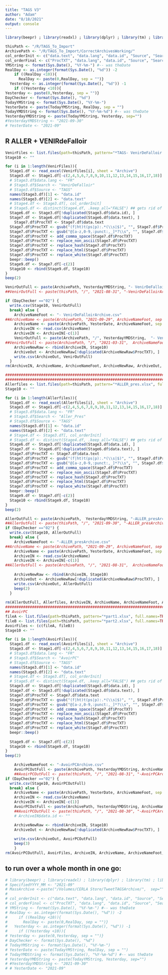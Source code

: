 ```yaml
---
title: "TAGS V3"
author: "Adam"
date: "8/18/2021"
output: console
---
```


```r
library(beepr) ; library(readxl) ; library(dplyr) ; library(tm) ; library(textclean)

thisPath <- "/R/TAGS_To_Import"
ArchivePath <- "/R/TAGS_To_Import/CorrectArchivesWorking/"
col_orderInit <- c("data.text", "data.lang", "data.id", "Source", "Search")
col_orderFinal <- c("ProcTXT", "data.lang", "data.id", "Source", "Search")
YMString <- format(Sys.Date(), "%Y-%m-") #-- was theDate
RealDay <- as.integer(format(Sys.Date(), "%d")) -2
    if ((RealDay <10)){
      RealDay <- paste(0,RealDay, sep = "")}
  Yesterday <- as.integer(format(Sys.Date(), "%d")) -1
    if ((Yesterday <10)){
Yesterday <- paste(0,Yesterday, sep = "")}
DayChecker <- format(Sys.Date(), "%d")
TodayYMString <- format(Sys.Date(), "%Y-%m-")
YesterDate <- paste(TodayYMString, RealDay, sep = "")
TodayYMDString <- format(Sys.Date(), "%Y-%m-%d") #-- was theDate
YesterdayYMDString <- paste(TodayYMString, Yesterday, sep="")
#YesterdayYMDString <- "2021-09-30"
# YesterDate <- "2021-09"
```

## R ALLER + VENIRdeFalloir
```r
VenirFiles <- list.files(path=thisPath, pattern="*TAGS- VenirDeFalloir.xlsx", full.names=TRUE, recursive=FALSE)
Stage10 <- ""

for (i in 1:length(VenirFiles)){
  Stage1.df <- read_excel(VenirFiles[i], sheet = "Archive")
  Stage3.df <- Stage1.df[-c(2,4,5,6,7,8,9,10,11,12,13,14,15,16,17,18)] ## numbers for standard import from tags
  # Stage3.df$data.lang <- "FR"
  # Stage3.df$Search <- "VenirDeFalloir"
  # Stage3.df$Source <- "TAGS"
  names(Stage3.df)[1] <- "data.id"
  names(Stage3.df)[2] <- "data.text"
  # Stage4.df <- Stage3.df[, col_orderInit]
  # Stage5.df <- distinct(Stage4.df, .keep_all="FALSE") ## gets rid of some duplicates
  Stage6.df <- Stage3.df[!duplicated(Stage3.df$data.id), ]
  Stage7.df <- Stage6.df[!duplicated(Stage6.df$data.text), ]
    Stage7.df$ProcTXT <- Stage7.df$data.text
  Stage7.df$ProcTXT <- gsub("(f|ht)t(ps|p):.*(\\s|$)", "", Stage7.df$ProcTXT, ignore.case = TRUE)
  Stage7.df$ProcTXT <- gsub("@[a-z,0-9,:punct:,_]*?\\s", "", Stage7.df$ProcTXT, ignore.case = TRUE)
  Stage7.df$ProcTXT <- add_comma_space(Stage7.df$ProcTXT)
  Stage7.df$ProcTXT <- replace_non_ascii(Stage7.df$ProcTXT)
  Stage7.df$ProcTXT <- replace_hash(Stage7.df$ProcTXT)
  Stage7.df$ProcTXT <- replace_html(Stage7.df$ProcTXT)
  Stage7.df$ProcTXT <- replace_white(Stage7.df$ProcTXT)
  beepr::beep()
  Stage9.df <- Stage7.df[-c(2)]
  Stage10 <- rbind(Stage9.df, Stage10)
}
beep(2)

VenirOutFull <- paste(ArchivePath, YesterdayYMDString, "- VenirDeFalloirArchive.csv", sep="")
##VenirOutFull <- paste(thisPath, "/", "2021-08-31", "-VenirDeFalloirArchive.csv", sep="")

if (DayChecker =="02") {
  write.csv(Stage10, VenirOutFull)
  break} else {
    ArchiveNameFoot <- "- VenirDeFalloirArchive.csv"
##ArchiveName <- paste(ArchivePath, "2021-09-29", ArchiveNameFoot, sep = "")
    ArchiveName <- paste(ArchivePath, YesterDate, ArchiveNameFoot, sep = "")
    ArchiveIN <- read.csv(ArchiveName)
    ArchiveIN <- ArchiveIN[-c(1)]
    VenirOutFull <- paste(ArchivePath, "/", YesterdayYMDString,  "- VenirDeFalloirArchive.csv", sep="")
##VenirOutFull <- paste(ArchivePath, "/", "2021-03-31",  ArchiveNameFoot, sep="")
    ArchiveNewRaw <- rbind(ArchiveIN, Stage10)
    ArchiveOut <- ArchiveNewRaw[!duplicated(ArchiveNewRaw$ProcTXT), ]
    write.csv(ArchiveOut, VenirOutFull)
  }
rm(ArchiveIN, ArchiveName, ArchiveNameFoot, ArchiveNewRaw, ArchiveOut, Stage1.df, Stage3.df, Stage4.df, Stage5.df, Stage6.df, Stage7.df,Stage9.df, Stage10,VenirFiles, VenirOutFull)

#################################################################################################################
#################################################################################################################
Allerfiles <- list.files(path=thisPath, pattern="*ALLER_pres.xlsx", full.names=TRUE, recursive=FALSE)
Stage10 <- ""

for (i in 1:length(Allerfiles)){
  Stage1.df <- read_excel(Allerfiles[i], sheet = "Archive")
  Stage3.df <- Stage1.df[-c(2,4,5,6,7,8,9,10,11,12,13,14,15,16,17,18)] ## numbers for standard import from tags
  # Stage3.df$data.lang <- "FR"
  # Stage3.df$Search <- "Aller_Pres"
  # Stage3.df$Source <- "TAGS"
  names(Stage3.df)[1] <- "data.id"
  names(Stage3.df)[2] <- "data.text"
  # Stage4.df <- Stage3.df[, col_orderInit]
  # Stage5.df <- distinct(Stage4.df, .keep_all="FALSE") ## gets rid of some duplicates
  Stage6.df <- Stage3.df[!duplicated(Stage3.df$data.id), ]
  Stage7.df <- Stage6.df[!duplicated(Stage6.df$data.text), ]
  Stage7.df$ProcTXT <- Stage7.df$data.text
  Stage7.df$ProcTXT <- gsub("(f|ht)t(ps|p):.*(\\s|$)", "", Stage7.df$ProcTXT, ignore.case = TRUE)
  Stage7.df$ProcTXT <- gsub("@[a-z,0-9,:punct:,_]*?\\s", "", Stage7.df$ProcTXT, ignore.case = TRUE)
  Stage7.df$ProcTXT <- add_comma_space(Stage7.df$ProcTXT)
  Stage7.df$ProcTXT <- replace_non_ascii(Stage7.df$ProcTXT)
  Stage7.df$ProcTXT <- replace_hash(Stage7.df$ProcTXT)
  Stage7.df$ProcTXT <- replace_html(Stage7.df$ProcTXT)
  Stage7.df$ProcTXT <- replace_white(Stage7.df$ProcTXT)
  beepr::beep()
  Stage9.df <- Stage7.df[-c(2)]
  Stage10 <- rbind(Stage9.df, Stage10)
}
beep(2)

AllerOutFull <- paste(ArchivePath,  YesterdayYMDString, "-ALLER_presArchive.csv", sep="")
##AllerOutFull <- paste(thisPath, "/", "2021-09-30", "-ALLER_presArchive.csv", sep="")
if (DayChecker =="02") {
  write.csv(Stage10, AllerOutFull)
  break} else {
    ArchiveNameFoot <- "-ALLER_presArchive.csv"
##ArchiveName <- paste(ArchivePath, "2021-09-29", ArchiveNameFoot, sep = "")
    ArchiveName <- paste(ArchivePath, YesterDate, ArchiveNameFoot, sep = "")
    ArchiveIN <- read.csv(ArchiveName)
    ArchiveIN <- ArchiveIN[-c(1)]
##AllerOutFull <- paste(ArchivePath, "/", "2021-08-31",  ArchiveNameFoot, sep="")
    
    ArchiveNewRaw <- rbind(ArchiveIN, Stage10)
    ArchiveOut <- ArchiveNewRaw[!duplicated(ArchiveNewRaw$ProcTXT), ]
    write.csv(ArchiveOut, AllerOutFull)
    beep(2)
  }    
  
rm(AllerOutFull, Allerfiles, ArchiveIN, ArchiveName, ArchiveNameFoot, ArchiveOut, ArchiveNewRaw, Stage1.df, Stage3.df, Stage4.df, Stage5.df, Stage6.df, Stage7.df,Stage9.df, Stage10)
#################################################################################################################
## AvoirPC
fileA <- list.files(path=thisPath, pattern="*part1.xlsx", full.names=TRUE, recursive=FALSE)
fileB <- list.files(path=thisPath, pattern="*part2.xlsx", full.names=TRUE, recursive=FALSE)
AvoirFiles <- (c(fileA, fileB))
Stage10 <- ""

for (i in 1:length(AvoirFiles)){
  Stage1.df <- read_excel(AvoirFiles[i], sheet = "Archive")
  Stage3.df <- Stage1.df[-c(2,4,5,6,7,8,9,10,11,12,13,14,15,16,17,18)] ## numbers for standard import from tags
  # Stage3.df$data.lang <- "FR"
  # Stage3.df$Search <- "AvoirPC"
  # Stage3.df$Source <- "TAGS"
  names(Stage3.df)[1] <- "data.id"
  names(Stage3.df)[2] <- "data.text"
  # Stage4.df <- Stage3.df[, col_orderInit]
  # Stage5.df <- distinct(Stage4.df, .keep_all="FALSE") ## gets rid of some duplicates
  Stage3.df <- Stage3.df[!duplicated(Stage3.df$data.id), ]
  Stage7.df <- Stage3.df[!duplicated(Stage3.df$data.text), ]
  Stage7.df$ProcTXT <- Stage7.df$data.text
  Stage7.df$ProcTXT <- gsub("(f|ht)t(ps|p):.*(\\s|$)", "", Stage7.df$ProcTXT, ignore.case = TRUE)
  Stage7.df$ProcTXT <- gsub("@[a-z,0-9,:punct:,_]*?\\s", "", Stage7.df$ProcTXT, ignore.case = TRUE)
  Stage7.df$ProcTXT <- add_comma_space(Stage7.df$ProcTXT)
  Stage7.df$ProcTXT <- replace_non_ascii(Stage7.df$ProcTXT)
  Stage7.df$ProcTXT <- replace_hash(Stage7.df$ProcTXT)
  Stage7.df$ProcTXT <- replace_html(Stage7.df$ProcTXT)
  Stage7.df$ProcTXT <- replace_white(Stage7.df$ProcTXT)
  beepr::beep()
  
  Stage9.df <- Stage7.df[-c(2)]
  Stage10 <- rbind(Stage9.df, Stage10)
}
beep(2)

    ArchiveNameFoot <- "-AvoirPCArchive.csv"
    AvoirPCOutFull <- paste(ArchivePath, YesterdayYMDString, ArchiveNameFoot, sep="")
    ##AvoirPCOutFull <- paste(thisPath, "/", "2021-08-31", "-AvoirPCArchive.csv", sep="")
if (DayChecker =="02") {
  write.csv(Stage10, AvoirPCOutFull)
  break} else {
    ArchiveName <- paste(ArchivePath, YesterDate, ArchiveNameFoot, sep = "")
    ArchiveIN <- read.csv(ArchiveName)
    ArchiveIN <- ArchiveIN[-c(1)]
    AvoirPCOutFull <- paste(ArchivePath, YesterdayYMDString, ArchiveNameFoot, sep="")
    ##AvoirPCOutFull <- paste(thisPath, "/", "2021-08-30", "-AvoirPCArchive.csv", sep="")
    # ArchiveIN$data.id <- ""

    ArchiveNewRaw <- rbind(ArchiveIN, Stage10)
    ArchiveOut <- ArchiveNewRaw[!duplicated(ArchiveNewRaw$ProcTXT), ]
    
    write.csv(ArchiveOut, AvoirPCOutFull)
    beep(3)
    }
rm(AvoirPCOutFull, AvoirFiles, ArchiveIN, ArchiveName, ArchiveNameFoot, ArchiveOut, ArchiveNewRaw, Stage1.df, Stage3.df, Stage4.df, Stage5.df, Stage6.df, Stage7.df,Stage9.df, Stage10, fileA, fileB)

```


## to run over a whole month in one go:

```r
# library(beepr) ; library(readxl) ; library(dplyr) ; library(tm) ; library(textclean)
# SpecifiedYYYY_MM <- "2021-09"
# MassArchive <-paste("/Volumes/CERLA Store/TweetTAGSArchive/",  sep="")
# 
# col_orderInit <- c("data.text", "data.lang", "data.id", "Source", "Search")
# col_orderFinal <- c("ProcTXT", "data.lang", "data.id", "Source", "Search")
# YMString <- format(Sys.Date(), "%Y-%m-") #-- was theDate
# RealDay <- as.integer(format(Sys.Date(), "%d")) -2
#     if ((RealDay <10)){
#       RealDay <- paste(0,RealDay, sep = "")}
#   Yesterday <- as.integer(format(Sys.Date(), "%d")) -1
#     if ((Yesterday <10)){
# Yesterday <- paste(0,Yesterday, sep = "")}
# DayChecker <- format(Sys.Date(), "%d")
# TodayYMString <- format(Sys.Date(), "%Y-%m-")
# YesterDate <- paste(TodayYMString, RealDay, sep = "")
# TodayYMDString <- format(Sys.Date(), "%Y-%m-%d") #-- was theDate
# YesterdayYMDString <- paste(TodayYMString, Yesterday, sep="")
# #YesterdayYMDString <- "2021-09-30"
# # YesterDate <- "2021-09"

```
